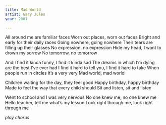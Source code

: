 ```yaml
---
title: Mad World
artist: Gary Jules
year: 2001

---
```


All around me are familiar faces
Worn out places, worn out faces
Bright and early for their daily races
Going nowhere, going nowhere
Their tears are filling up their glasses
No expression, no expression
Hide my head, I want to drown my sorrow
No tomorrow, no tomorrow

:::{.chorus}
And I find it kinda funny, I find it kinda sad
The dreams in which I'm dying are the best I've ever had
I find it hard to tell you, I find it hard to take
When people run in circles it's a very very
Mad world, mad world
:::

Children waiting for the day, they feel good
Happy birthday, happy birthday
Made to feel the way that every child should
Sit and listen, sit and listen

Went to school and I was very nervous
No one knew me, no one knew me
Hello teacher, tell me what's my lesson
Look right through me, look right through me

*play chorus*
